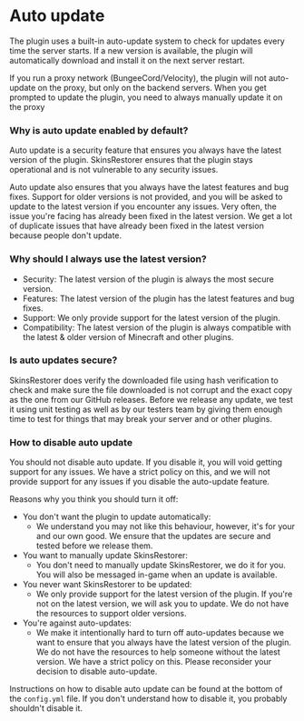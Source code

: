 
# Auto update

The plugin uses a built-in auto-update system to check for updates every time the server starts.
If a new version is available, the plugin will automatically download and install it on the next server restart.

<Callout type="info" emoji="ℹ️">
  If you run a proxy network (BungeeCord/Velocity), the plugin will not auto-update on the proxy, but only on the
  backend servers.
  When you get prompted to update the plugin, you need to always manually update it on the proxy
</Callout>

### Why is auto update enabled by default?

Auto update is a security feature that ensures you always have the latest version of the plugin.
SkinsRestorer ensures that the plugin stays operational and is not vulnerable to any security issues.

Auto update also ensures that you always have the latest features and bug fixes.
Support for older versions is not provided, and you will be asked to update to the latest version if you encounter any issues.
Very often, the issue you're facing has already been fixed in the latest version.
We get a lot of duplicate issues that have already been fixed in the latest version because people don't update.

### Why should I always use the latest version?

- Security: The latest version of the plugin is always the most secure version.
- Features: The latest version of the plugin has the latest features and bug fixes.
- Support: We only provide support for the latest version of the plugin.
- Compatibility: The latest version of the plugin is always compatible with the latest & older version of Minecraft and other plugins.

### Is auto updates secure?

SkinsRestorer does verify the downloaded file using hash verification to check and make sure the file downloaded is not corrupt and the exact copy as the one from our GitHub releases.
Before we release any update, we test it using unit testing as well as by our testers team by giving them enough time to test for things that may break your server and or other plugins.

### How to disable auto update

You should not disable auto update. If you disable it, you will void getting support for any issues.
We have a strict policy on this, and we will not provide support for any issues if you disable the auto-update feature.

Reasons why you think you should turn it off:

- You don't want the plugin to update automatically:
  - We understand you may not like this behaviour, however, it's for your and our own good.
    We ensure that the updates are secure and tested before we release them.
- You want to manually update SkinsRestorer:
  - You don't need to manually update SkinsRestorer, we do it for you. You will also be messaged in-game when an update is available.
- You never want SkinsRestorer to be updated:
  - We only provide support for the latest version of the plugin. If you're not on the latest version, we will ask you to update.
    We do not have the resources to support older versions.
- You're against auto-updates:
  - We make it intentionally hard to turn off auto-updates because we want to ensure that you always have the latest version of the plugin.
    We do not have the resources to help someone without the latest version. We have a strict policy on this.
    Please reconsider your decision to disable auto-update.

Instructions on how to disable auto update can be found at the bottom of the `config.yml` file.
If you don't understand how to disable it, you probably shouldn't disable it.
